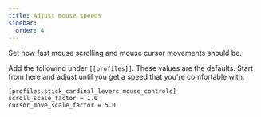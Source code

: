 ```yaml
---
title: Adjust mouse speeds
sidebar:
  order: 4
---
```



Set how fast mouse scrolling and mouse
cursor movements should be.

<UserSettingsFileLocationInstruction/>

Add the following under `[[profiles]]`. These values are the defaults. Start from here and adjust until you get a speed that you're comfortable with.
```
[profiles.stick_cardinal_levers.mouse_controls]
scroll_scale_factor = 1.0
cursor_move_scale_factor = 5.0
```


